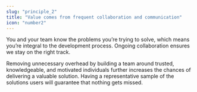 ```yaml
---
slug: "principle_2"
title: "Value comes from frequent collaboration and communication"
icon: "number2"
---
```


You and your team know the problems you’re trying to solve, which means you’re integral to the development process. Ongoing collaboration ensures we stay on the right track.

Removing unnecessary overhead by building a team around trusted, knowledgeable, and motivated individuals further increases the chances of delivering a valuable solution. Having a representative sample of the solutions users will guarantee that nothing gets missed.
